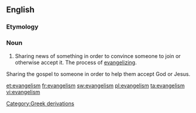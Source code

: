 ==English==

===Etymology===
{{suffix|evangel|ism}}

===Noun===
{{en-noun}}

# Sharing news of something in order to convince someone to join or otherwise accept it.  The process of [[evangelize|evangelizing]].

Sharing the gospel to someone in order to help them accept God or Jesus.

[[Category:Greek derivations]]

[[et:evangelism]]
[[fr:evangelism]]
[[sw:evangelism]]
[[pl:evangelism]]
[[ta:evangelism]]
[[vi:evangelism]]